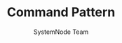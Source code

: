 ---
guideId: DESIGN-PATTERNS-101
moduleId: DESIGN-PATTERNS-15
title: Command Pattern
description: Encapsulate commands as objects to enable undo/redo functionalities.
author: SystemNode Team
---